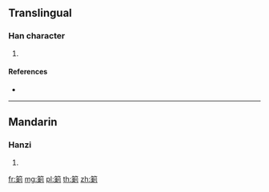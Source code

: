 {{character info/new}}
==Translingual==

===Han character===
{{Han char|rn=118|rad=竹|as=08|sn=14|four=|canj=HDBN}}

# {{defn|Han|sort=竹08}}

====References====
* {{Han ref|kx=0889.090|dkj=26165|dj=1317.030|hdz=52980.110|uh=7BA3|ud=31651}}

----

==Mandarin==

===Hanzi===
{{cmn-hanzi|pin=[[cè]] ([[ce4]]), [[xiǎo]] ([[xiao3]])|wg=ts'e<sup>4</sup>, hsiao<sup>3</sup>}}

# {{defn|lang=cmn|sort=竹08}}

[[fr:箣]]
[[mg:箣]]
[[pl:箣]]
[[th:箣]]
[[zh:箣]]